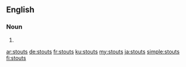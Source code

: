 ==English==

===Noun===
{{head|en|noun plural form}}

# {{plural of|stout|lang=en}}

[[ar:stouts]]
[[de:stouts]]
[[fr:stouts]]
[[ku:stouts]]
[[my:stouts]]
[[ja:stouts]]
[[simple:stouts]]
[[fi:stouts]]